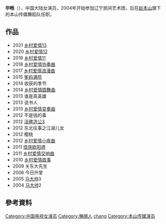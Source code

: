 {{BLP unsourced|time=2021-08-18T23:53:30+00:00}}
{{藝人
| 姓名 = 毕畅
| 類型 = 女演員
| 圖片 = 
| 圖片簡介 = 
| 原名 = 
| 英文名 = Bi Chang
| 別名 = 
| 國籍 = {{PRC}}
| 民族 = 漢族
| 出生日期 = {{birth date and age|1989|7|4}}
| 出生地點 = [[遼寧省|遼寧省]][[抚顺市|抚顺市]]
| 逝世日期 = 
| 逝世地點 = 
| 職業 = [[小品|小品]]演員、[[二人轉|東北二人轉]]演員
| 語言 = 漢語
| 教育程度 = 高中
| 宗教信仰 = 
| 配偶 = 
| 兒女 = 
| 父母 = 
| 出身地 = 辽宁
| 出道作 = 辽宁
| 出道日期 = 
| 代表作 = 
| 活躍年代 = 
| 唱片公司 = 本山传媒
| 網站 = 
}}
'''毕畅'''（{{bd|1989年|7月4日}}），中国大陆女演员，2004年开始参加辽宁民间艺术团，后在[[赵本山|赵本山]]旗下的本山传媒舞蹈队任职。

==作品==
*2021 [[乡村爱情|乡村爱情13]]
*2020 [[乡村爱情|乡村爱情12]]
*2019 [[乡村爱情|乡村爱情11]]
*2018 [[乡村爱情|乡村爱情协奏曲]]
*2017 [[乡村爱情|乡村爱情浪漫曲]]
*2015 [[爹妈满院|爹妈满院]]
*2014 收获的季节
*2014 [[乡村爱情|乡村爱情圆舞曲]]  
*2013 谁是真英雄 
*2013 说书人 
*2013 [[乡村爱情|乡村爱情变奏曲]] 
*2012 不是钱的事 
*2012 [[活佛济公3|活佛济公3]] 
*2012 东北往事之江湖儿女 
*2012 樱桃
*2012 [[乡村爱情|乡村爱情小夜曲]] 
*2011 [[怪侠欧阳德_(2011年电视剧)|怪侠欧阳德]] 
*2011 [[乡村爱情|乡村爱情交响曲]] 
*2010 [[乡村爱情|乡村爱情故事]]
*2009 关东大先生 
*2006 今日升堂 
*2005 [[马大帅|马大帅]]3 
*2004 [[马大帅|马大帅]]2

==參考資料==
{{reflist}}

{{中华人民共和国人物小作品}}
{{DEFAULTSORT:Bi Chang}}
[[Category:中国电视女演员|Category:中国电视女演员]]
[[Category:撫順人|Category:撫順人]]
[[Category:畢姓|chang]]
[[Category:本山传媒演员|Category:本山传媒演员]]